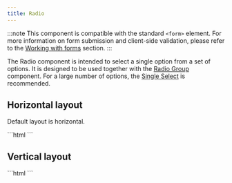 ```yaml
---
title: Radio
---
```




<Imports />
<PageSwitcher />

:::note
This component is compatible with the standard `<form>`
element. For more information on form submission and client-side validation,
please refer to the [Working with forms](/guides/working-with-forms)
section.
:::

The Radio component is intended to select a single option from a set of options.
It is designed to be used together with the [Radio Group](/components/radio-group) component.
For a large number of options, the [Single Select](/components/single-select) is recommended.

## Horizontal layout

Default layout is horizontal.

<Demo>
  <HorizontalExample />
  <Fragment slot="html">
    ```html
    <vscode-radio-group>
      <vscode-radio label="Lorem" name="horizontal-example"></vscode-radio>
      <vscode-radio label="Ipsum" name="horizontal-example"></vscode-radio>
      <vscode-radio label="Dolor" name="horizontal-example"></vscode-radio>
    </vscode-radio-group>
    ```
  </Fragment>
</Demo>

## Vertical layout

<Demo>
  <VerticalExample />
  <Fragment slot="html">
    ```html
    <vscode-radio-group variant="vertical">
      <vscode-radio label="Lorem" name="vertical-example"></vscode-radio>
      <vscode-radio label="Ipsum" name="vertical-example"></vscode-radio>
      <vscode-radio label="Dolor" name="vertical-example"></vscode-radio>
    </vscode-radio-group>
    ```
  </Fragment>
</Demo>
